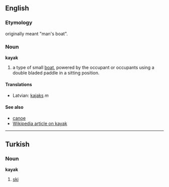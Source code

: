 ==English==
===Etymology===
originally meant "man's boat".

===Noun===
'''kayak'''

#a type of small [[boat]], powered by the occupant or occupants using a double bladed paddle in a sitting position. 

====Translations====
*Latvian: [[kajaks]] ''m''

====See also====
*[[canoe]]
*[[:w:kayak|Wikipedia article on kayak]]

----

==Turkish==
===Noun===
'''kayak'''

# [[ski]]